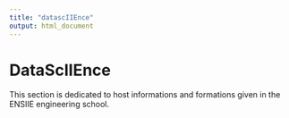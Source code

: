 ```yaml
---
title: "datascIIEnce"
output: html_document
---
```


# DataScIIEnce

This section is dedicated to host informations and formations given in the ENSIIE engineering school.
